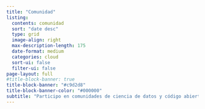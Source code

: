 ```yaml
---
title: "Comunidad"
listing:
  contents: comunidad
  sort: "date desc"
  type: grid
  image-align: right
  max-description-length: 175
  date-format: medium
  categories: cloud
  sort-ui: false
  filter-ui: false
page-layout: full
#title-block-banner: true
title-block-banner: "#c9d2d8"
title-block-banner-color: "#000000"
subtitle: "Participo en comunidades de ciencia de datos y código abierto, enfocándome en promover el uso de R y fomentar la diversidad."
---
```

